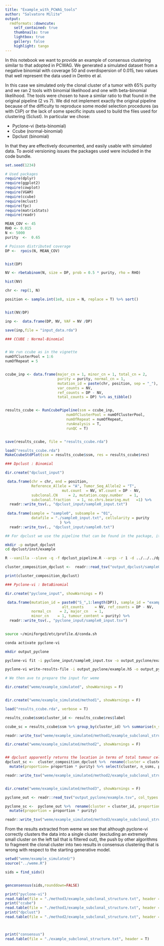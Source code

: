 ```yaml
---
title: "Example_with_PCWAG_tools"
author: "Salvatore Milite"
output:   
  rmdformats::downcute:
    self_contained: true
    thumbnails: true
    lightbox: true
    gallery: false
    highlight: tango
---
```



In this notebook we want to provide an example of consensus clustering similar to that adopted in PCWAG. We generated a simulated dataset from a negative binomial with coverage 50 and overdispersion of 0.015, two values that well represent the data used in Dentro et al.

In this case we simulated only the clonal cluster of a tumor with 65% purity and we ran 2 tools with binomial likelihood and one with beta-binomial likelihood. The tools were chosen to have a similar ratio to that found in the original pipeline (2 vs 7). We did not implement exactly the original pipeline because of the difficulty to reproduce some model selection procedures (as with CliP) or the lack of some specific inputs used to build the files used for clustering (Sclust). In particular we chose:

* Pyclone-vi (beta-binomial)
* Ccube (normal-binomial)
* Dpclust (binomial)

In that they are effectively documented, and easily usable with simulated data.
To avoid versioning issues the packages used were included in the code bundle.


```r
set.seed(1234)

# Used packages
require(dplyr)
require(ggplot2)
require(cowplot)
require(VGAM)
require(ccube)
require(mclust)
require(fpc)
require(matrixStats)
require(readr)

```


```r

MEAN_COV <- 45
RHO <- 0.015
N <- 5000
purity  <-  0.65

# Poisson distributed coverage
DP <-  rpois(N, MEAN_COV)


hist(DP)
```

```r

NV <- rbetabinom(N, size = DP, prob = 0.5 * purity, rho = RHO)

hist(NV)

```
```r

chr <- rep(1, N)

position <- sample.int(1e8, size = N, replace = T) %>% sort()


hist(NV/DP)

inp <-  data.frame(DP, NV, VAF = NV /DP)

save(inp,file = "input_data.rda")

```



```r

### CCUBE : Normal-Binomial


# We run ccube as in the vignette
numOfClusterPool = 1:6
numOfRepeat = 5


ccube_inp <- data.frame(major_cn = 1, minor_cn = 1, total_cn = 2, 
                        purity = purity, normal_cn = 1,
                        mutation_id = paste(chr, position, sep = "_"),
                        var_counts = NV,
                        ref_counts = DP - NV,
                        total_counts = DP) %>% as_tibble()


results_ccube <- RunCcubePipeline(ssm = ccube_inp, 
                            numOfClusterPool = numOfClusterPool, 
                            numOfRepeat = numOfRepeat,
                            runAnalysis = T, 
                            runQC = T)


save(results_ccube, file = "results_ccube.rda")

```

```r
load("results_ccube.rda")
MakeCcubeStdPlot(ssm = results_ccube$ssm, res = results_ccube$res)


```

```r
### Dpclust : Binomial

dir.create("dpclust_input")

 data.frame(chr = chr, end = position,
            Reference_Allele = "A", Tumor_Seq_Allele2 = "T",
                          mut.count	 = NV, WT.count = DP - NV,
            subclonal.CN	 = 2, mutation.copy.number	 = 1,
            subclonal.fraction	 = 1, no.chrs.bearing.mut	=1) %>% 
  readr::write_tsv(., "dpclust_input/sample0_input.txt")
 
 data.frame(sample = "sample0", subsample = "01",
            datafile = "./sample0_input.txt", cellularity = purity
                         ) %>%
  readr::write_tsv(., "dpclust_input/sample0.txt")


```

```bash
## For dpclust we use the pipeline that can be found in the package, it is also available as a docker image

mkdir -p output_dpclust
cd dpclust/inst/example

R --vanilla --slave -q -f dpclust_pipeline.R --args -r 1 -d ../../../dpclust_input/ -o ../../../output_dpclust -i ../../../dpclust_input/sample0.txt


```


```r
cluster_composition_dpclust <-  readr::read_tsv("output_dpclust/sample0_DPoutput_2000iters_1000burnin_seed123/sample0_2000iters_1000burnin_bestClusterInfo.txt", col_types = cols())

print(cluster_composition_dpclust)
```
```r
### Pyclone-vi : BetaBinomial

dir.create("pyclone_input", showWarnings = F)

 data.frame(mutation_id = paste0("S_",1:length(DP)), sample_id = "example",
                          alt_counts	 = NV, ref_counts = DP - NV,
            normal_cn	 = 2, major_cn	 = 1,
            minor_cn	= 1, tumour_content = purity) %>% 
  readr::write_tsv(., "pyclone_input/sample0_input.tsv")
 
```

```bash

source ~/miniforge3/etc/profile.d/conda.sh

conda activate pyclone-vi

mkdir output_pyclone

pyclone-vi fit -i pyclone_input/sample0_input.tsv -o output_pyclone/example.h5 -c 40 -d beta-binomial -r 10

pyclone-vi write-results-file -i output_pyclone/example.h5 -o output_pyclone/example.tsv


```
```r
# We then ave to prepare the input for weme

dir.create("weme/example_simulated", showWarnings = F)


dir.create("weme/example_simulated/method1", showWarnings = F)

load("results_ccube.rda", verbose = T)

results_ccube$ssm$cluster_id <- results_ccube$res$label

ccube_sc = results_ccube$ssm %>% group_by(cluster_id) %>% summarise(n_ssms = n(), proportion = ccube_ccf_mean %>%  unique()) %>%  rename(cluster = cluster_id) %>%  select(cluster, n_ssms, proportion) %>%  mutate(proportion = proportion * purity)

readr::write_tsv("weme/example_simulated/method1/example_subclonal_structure.txt", x = ccube_sc %>%  filter(n_ssms > 50) %>%  arrange(-proportion)%>% mutate(cluster = 1:length(cluster)))

dir.create("weme/example_simulated/method2", showWarnings = F)


## dpclust apparently returns the location in terms of total tumour cells so we multiply it by purity
dpclust_sc <-  cluster_composition_dpclust %>%  rename(cluster = cluster.no, proportion = location, n_ssms = no.of.mutations) %>%  
  mutate(proportion= proportion * purity) %>% select(cluster, n_ssms, proportion)

readr::write_tsv("weme/example_simulated/method2/example_subclonal_structure.txt", x = dpclust_sc %>%  filter(n_ssms > 50) %>%  arrange(-proportion)%>% mutate(cluster = 1:length(cluster)))


dir.create("weme/example_simulated/method3", showWarnings = F)

pyclone_out <- readr::read_tsv("output_pyclone/example.tsv", col_types = cols()) %>% group_by(cluster_id, cellular_prevalence) %>%  summarize(n_ssms = n())

pyclone_sc <-  pyclone_out %>%  rename(cluster = cluster_id, proportion = cellular_prevalence) %>%  select(cluster, n_ssms, proportion) %>% 
  mutate(proportion = proportion * purity)

readr::write_tsv("weme/example_simulated/method3/example_subclonal_structure.txt", x = pyclone_sc %>%  filter(n_ssms > 50) %>%  arrange(-proportion) %>% mutate(cluster = 1:length(cluster)))


```

From the results extracted from weme we see that although pyclone-vi correctly clusters the data into a single cluster (excluding an extremely small cluster on the left tail that is filtered out), the push by other algorithms to fragment the clonal cluster into two results in consensus clustering that is wrong with respect to the starting generative model.

```r

setwd("weme/example_simulated/")
source("../weme.R")

sids = find_sids()


genconsensus(sids,rounddown=FALSE)

print("pyclone-vi")
read.table(file = "./method3/example_subclonal_structure.txt", header = T)
print("ccube")
read.table(file = "./method1/example_subclonal_structure.txt", header = T)
print("dpclust")
read.table(file = "./method2/example_subclonal_structure.txt", header = T)



print("consensus")
read.table(file = "./example_subclonal_structure.txt", header = T)

```

